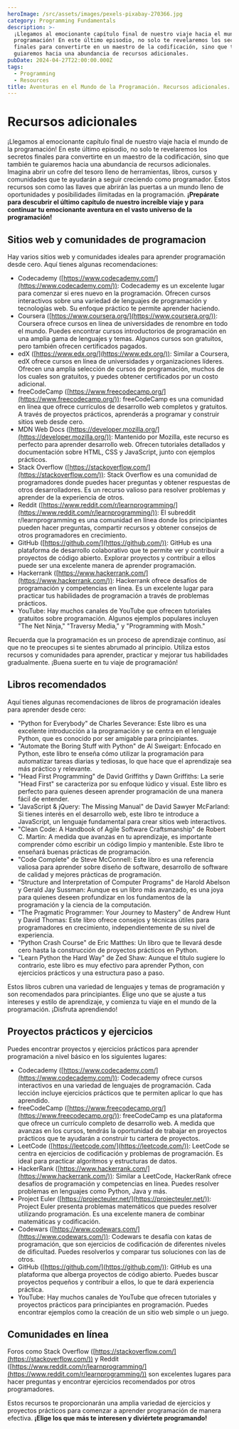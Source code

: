 ```yaml
---
heroImage: /src/assets/images/pexels-pixabay-270366.jpg
category: Programming Fundamentals
description: >-
  ¡Llegamos al emocionante capítulo final de nuestro viaje hacia el mundo de la
  programación! En este último episodio, no solo te revelaremos los secretos
  finales para convertirte en un maestro de la codificación, sino que también te
  guiaremos hacia una abundancia de recursos adicionales.
pubDate: 2024-04-27T22:00:00.000Z
tags:
  - Programming
  - Resources
title: Aventuras en el Mundo de la Programación. Recursos adicionales.
---
```


# Recursos adicionales

¡Llegamos al emocionante capítulo final de nuestro viaje hacia el mundo de la programación! En este último episodio, no solo te revelaremos los secretos finales para convertirte en un maestro de la codificación, sino que también te guiaremos hacia una abundancia de recursos adicionales. Imagina abrir un cofre del tesoro lleno de herramientas, libros, cursos y comunidades que te ayudarán a seguir creciendo como programador. Estos recursos son como las llaves que abrirán las puertas a un mundo lleno de oportunidades y posibilidades ilimitadas en la programación. **¡Prepárate para descubrir el último
capítulo de nuestro increíble viaje y para continuar tu emocionante aventura en el vasto universo de la programación!**

## Sitios web y comunidades de programacion

Hay varios sitios web y comunidades ideales para aprender programación desde cero. Aquí tienes algunas recomendaciones:

- Codecademy ([https://www.codecademy.com/](https://www.codecademy.com/)): Codecademy es un excelente lugar para comenzar si eres nuevo en la programación. Ofrecen cursos interactivos sobre una variedad de lenguajes de programación y tecnologías web. Su enfoque práctico te permite aprender haciendo.
- Coursera ([https://www.coursera.org/](https://www.coursera.org/)): Coursera ofrece cursos en línea de universidades de renombre en todo el mundo. Puedes encontrar cursos introductorios de programación en una amplia gama de lenguajes y temas. Algunos cursos son gratuitos, pero también ofrecen certificados pagados.
- edX ([https://www.edx.org/](https://www.edx.org/)): Similar a Coursera, edX ofrece cursos en línea de universidades y organizaciones líderes. Ofrecen una amplia selección de cursos de programación, muchos de los cuales son gratuitos, y puedes obtener certificados por un costo adicional.
- freeCodeCamp ([https://www.freecodecamp.org/](https://www.freecodecamp.org/)): freeCodeCamp es una comunidad en línea que ofrece currículos de desarrollo web completos y gratuitos. A través de proyectos prácticos, aprenderás a programar y construir sitios web desde cero.
- MDN Web Docs ([https://developer.mozilla.org/](https://developer.mozilla.org/)): Mantenido por Mozilla, este recurso es perfecto para aprender desarrollo web. Ofrecen tutoriales detallados y documentación sobre HTML, CSS y JavaScript, junto con ejemplos prácticos.
- Stack Overflow ([https://stackoverflow.com/](https://stackoverflow.com/)): Stack Overflow es una comunidad de programadores donde puedes hacer preguntas y obtener respuestas de otros desarrolladores. Es un recurso valioso para resolver problemas y aprender de la experiencia de otros.
- Reddit ([https://www.reddit.com/r/learnprogramming/](https://www.reddit.com/r/learnprogramming/)): El subreddit r/learnprogramming es una comunidad en línea donde los principiantes pueden hacer preguntas, compartir recursos y obtener consejos de otros programadores en crecimiento.
- GitHub ([https://github.com/](https://github.com/)): GitHub es una plataforma de desarrollo colaborativo que te permite ver y contribuir a proyectos de código abierto. Explorar proyectos y contribuir a ellos puede ser una excelente manera de aprender programación.
- Hackerrank ([https://www.hackerrank.com/](https://www.hackerrank.com/)): Hackerrank ofrece desafíos de programación y competencias en línea. Es un excelente lugar para practicar tus habilidades de programación a través de problemas prácticos.
- YouTube: Hay muchos canales de YouTube que ofrecen tutoriales gratuitos sobre programación. Algunos ejemplos populares incluyen "The Net Ninja," "Traversy Media," y "Programming with Mosh."

Recuerda que la programación es un proceso de aprendizaje continuo, así que no te preocupes si te sientes abrumado al principio. Utiliza estos recursos y comunidades para aprender, practicar y mejorar tus habilidades gradualmente. ¡Buena suerte en tu viaje de programación!

## Libros recomendados

Aquí tienes algunas recomendaciones de libros de programación ideales para aprender desde cero:

- "Python for Everybody" de Charles Severance: Este libro es una excelente introducción a la programación y se centra en el lenguaje Python, que es conocido por ser amigable para principiantes.
- "Automate the Boring Stuff with Python" de Al Sweigart: Enfocado en Python, este libro te enseña cómo utilizar la programación para automatizar tareas diarias y tediosas, lo que hace que el aprendizaje sea más práctico y relevante.
- "Head First Programming" de David Griffiths y Dawn Griffiths: La serie "Head First" se caracteriza por su enfoque lúdico y visual. Este libro es perfecto para quienes deseen aprender programación de una manera fácil de entender.
- "JavaScript & jQuery: The Missing Manual" de David Sawyer McFarland: Si tienes interés en el desarrollo web, este libro te introduce a JavaScript, un lenguaje fundamental para crear sitios web interactivos.
- "Clean Code: A Handbook of Agile Software Craftsmanship" de Robert C. Martin: A medida que avanzas en tu aprendizaje, es importante comprender cómo escribir un código limpio y mantenible. Este libro te enseñará buenas prácticas de programación.
- "Code Complete" de Steve McConnell: Este libro es una referencia valiosa para aprender sobre diseño de software, desarrollo de software de calidad y mejores prácticas de programación.
- "Structure and Interpretation of Computer Programs" de Harold Abelson y Gerald Jay Sussman: Aunque es un libro más avanzado, es una joya para quienes deseen profundizar en los fundamentos de la programación y la ciencia de la computación.
- "The Pragmatic Programmer: Your Journey to Mastery" de Andrew Hunt y David Thomas: Este libro ofrece consejos y técnicas útiles para programadores en crecimiento, independientemente de su nivel de experiencia.
- "Python Crash Course" de Eric Matthes: Un libro que te llevará desde cero hasta la construcción de proyectos prácticos en Python.
- "Learn Python the Hard Way" de Zed Shaw: Aunque el título sugiere lo contrario, este libro es muy efectivo para aprender Python, con ejercicios prácticos y una estructura paso a paso.

Estos libros cubren una variedad de lenguajes y temas de programación y son recomendados para principiantes. Elige uno que se ajuste a tus intereses y estilo de aprendizaje, y comienza tu viaje en el mundo de la programación. ¡Disfruta aprendiendo!

## Proyectos prácticos y ejercicios

Puedes encontrar proyectos y ejercicios prácticos para aprender programación a nivel básico en los siguientes lugares:

- Codecademy ([https://www.codecademy.com/](https://www.codecademy.com/)): Codecademy ofrece cursos interactivos en una variedad de lenguajes de programación. Cada lección incluye ejercicios prácticos que te permiten aplicar lo que has aprendido.
- freeCodeCamp ([https://www.freecodecamp.org/](https://www.freecodecamp.org/)): freeCodeCamp es una plataforma que ofrece un currículo completo de desarrollo web. A medida que avanzas en los cursos, tendrás la oportunidad de trabajar en proyectos prácticos que te ayudarán a construir tu cartera de proyectos.
- LeetCode ([https://leetcode.com/](https://leetcode.com/)): LeetCode se centra en ejercicios de codificación y problemas de programación. Es ideal para practicar algoritmos y estructuras de datos.
- HackerRank ([https://www.hackerrank.com/](https://www.hackerrank.com/)): Similar a LeetCode, HackerRank ofrece desafíos de programación y competencias en línea. Puedes resolver problemas en lenguajes como Python, Java y más.
- Project Euler ([https://projecteuler.net/](https://projecteuler.net/)): Project Euler presenta problemas matemáticos que puedes resolver utilizando programación. Es una excelente manera de combinar matemáticas y codificación.
- Codewars ([https://www.codewars.com/](https://www.codewars.com/)): Codewars te desafía con katas de programación, que son ejercicios de codificación de diferentes niveles de dificultad. Puedes resolverlos y comparar tus soluciones con las de otros.
- GitHub ([https://github.com/](https://github.com/)): GitHub es una plataforma que alberga proyectos de código abierto. Puedes buscar proyectos pequeños y contribuir a ellos, lo que te dará experiencia práctica.
- YouTube: Hay muchos canales de YouTube que ofrecen tutoriales y proyectos prácticos para principiantes en programación. Puedes encontrar ejemplos como la creación de un sitio web simple o un juego.

## Comunidades en línea

Foros como Stack Overflow ([https://stackoverflow.com/](https://stackoverflow.com/)) y Reddit
([https://www.reddit.com/r/learnprogramming/](https://www.reddit.com/r/learnprogramming/)) son excelentes lugares para hacer preguntas y encontrar
ejercicios recomendados por otros programadores.

Estos recursos te proporcionarán una amplia variedad de ejercicios y proyectos prácticos para comenzar a aprender programación de manera efectiva. **¡Elige los que más te interesen y diviértete programando!**
